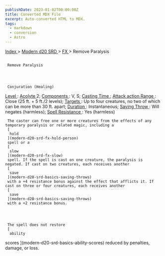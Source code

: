 ```yaml
---
publishDate: 2023-01-02T00:00:00Z
title: Converted MDX File
excerpt: Auto-converted HTML to MDX.
tags:
  - markdown
  - conversion
  - Astro
---
```


[
Index
](-index) >
[
Modern d20 SRD
](modern-d20-srd-index) >
[
FX
](modern-d20-srd-fx-index) > Remove Paralysis

##

     Remove Paralysis




     Conjuration (Healing)

[
Level
](modern-d20-srd-fx-level)
:
[
Acolyte
](modern-d20-srd-classes-advanced-acolyte)
2;
[
Components
](modern-d20-srd-fx-components)
: V, S;
[
Casting Time
](modern-d20-srd-fx-casting-time)
;
[
Attack action
](modern-d20-srd-combat-attack-actions)
[
Range
](modern-d20-srd-fx-range)
: Close (25 ft. + 5 ft./2 levels);
[
Targets
](modern-d20-srd-fx-target)
: Up to four creatures, no two of which can be more than 30 ft. apart;
[
Duration
](modern-d20-srd-fx-duration)
: Instantaneous;
[
Saving Throw
](modern-d20-srd-basics-saving-throws)
: Will negates (harmless);
[
Spell Resistance
](modern-d20-srd-special-abilities-spell-resistance)
: Yes (harmless)

     The caster can free one or more creatures from the effects of any temporary paralysis or related magic, including a
     [
      hold
     ](modern-d20-srd-fx-hold-person)
     spell or a
     [
      slow
     ](modern-d20-srd-fx-slow)
     spell. If the spell is cast on one creature, the paralysis is negated. If cast on two creatures, each receives another
     [
      save
     ](modern-d20-srd-basics-saving-throws)
     with a +4 resistance bonus against the effect that afflicts it. If cast on three or four creatures, each receives another
     [
      save
     ](modern-d20-srd-basics-saving-throws)
     with a +2 resistance bonus.




     The spell does not restore
     [
      ability

scores
](modern-d20-srd-basics-ability-scores)
reduced by penalties, damage, or loss.
